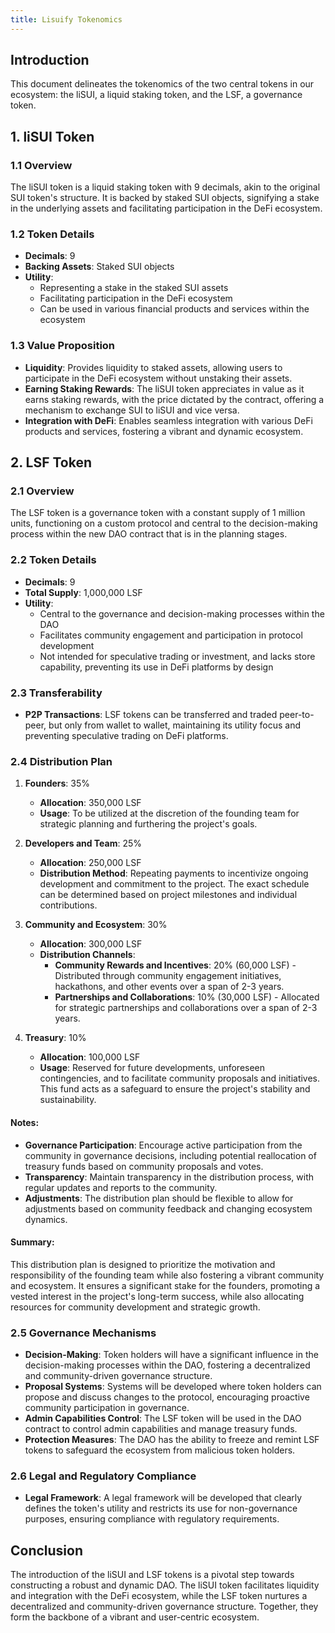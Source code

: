 ```yaml
---
title: Lisuify Tokenomics
---
```


## Introduction

This document delineates the tokenomics of the two central tokens in our ecosystem: the liSUI, a liquid staking token, and the LSF, a governance token.

## 1. liSUI Token

### 1.1 Overview

The liSUI token is a liquid staking token with 9 decimals, akin to the original SUI token's structure. It is backed by staked SUI objects, signifying a stake in the underlying assets and facilitating participation in the DeFi ecosystem.

### 1.2 Token Details

- **Decimals**: 9
- **Backing Assets**: Staked SUI objects
- **Utility**: 
  - Representing a stake in the staked SUI assets
  - Facilitating participation in the DeFi ecosystem
  - Can be used in various financial products and services within the ecosystem

### 1.3 Value Proposition

- **Liquidity**: Provides liquidity to staked assets, allowing users to participate in the DeFi ecosystem without unstaking their assets.
- **Earning Staking Rewards**: The liSUI token appreciates in value as it earns staking rewards, with the price dictated by the contract, offering a mechanism to exchange SUI to liSUI and vice versa.
- **Integration with DeFi**: Enables seamless integration with various DeFi products and services, fostering a vibrant and dynamic ecosystem.

## 2. LSF Token

### 2.1 Overview

The LSF token is a governance token with a constant supply of 1 million units, functioning on a custom protocol and central to the decision-making process within the new DAO contract that is in the planning stages.

### 2.2 Token Details

- **Decimals**: 9
- **Total Supply**: 1,000,000 LSF
- **Utility**: 
  - Central to the governance and decision-making processes within the DAO
  - Facilitates community engagement and participation in protocol development
  - Not intended for speculative trading or investment, and lacks store capability, preventing its use in DeFi platforms by design

### 2.3 Transferability

- **P2P Transactions**: LSF tokens can be transferred and traded peer-to-peer, but only from wallet to wallet, maintaining its utility focus and preventing speculative trading on DeFi platforms.

### 2.4 Distribution Plan

1. **Founders**: 35%
   - **Allocation**: 350,000 LSF
   - **Usage**: To be utilized at the discretion of the founding team for strategic planning and furthering the project's goals.

2. **Developers and Team**: 25%
   - **Allocation**: 250,000 LSF
   - **Distribution Method**: Repeating payments to incentivize ongoing development and commitment to the project. The exact schedule can be determined based on project milestones and individual contributions.

3. **Community and Ecosystem**: 30%
   - **Allocation**: 300,000 LSF
   - **Distribution Channels**:
     - **Community Rewards and Incentives**: 20% (60,000 LSF) - Distributed through community engagement initiatives, hackathons, and other events over a span of 2-3 years.
     - **Partnerships and Collaborations**: 10% (30,000 LSF) - Allocated for strategic partnerships and collaborations over a span of 2-3 years.

4. **Treasury**: 10%
   - **Allocation**: 100,000 LSF
   - **Usage**: Reserved for future developments, unforeseen contingencies, and to facilitate community proposals and initiatives. This fund acts as a safeguard to ensure the project's stability and sustainability.

#### Notes:

- **Governance Participation**: Encourage active participation from the community in governance decisions, including potential reallocation of treasury funds based on community proposals and votes.
- **Transparency**: Maintain transparency in the distribution process, with regular updates and reports to the community.
- **Adjustments**: The distribution plan should be flexible to allow for adjustments based on community feedback and changing ecosystem dynamics.

#### Summary:

This distribution plan is designed to prioritize the motivation and responsibility of the founding team while also fostering a vibrant community and ecosystem. It ensures a significant stake for the founders, promoting a vested interest in the project's long-term success, while also allocating resources for community development and strategic growth.

### 2.5 Governance Mechanisms

- **Decision-Making**: Token holders will have a significant influence in the decision-making processes within the DAO, fostering a decentralized and community-driven governance structure.
- **Proposal Systems**: Systems will be developed where token holders can propose and discuss changes to the protocol, encouraging proactive community participation in governance.
- **Admin Capabilities Control**: The LSF token will be used in the DAO contract to control admin capabilities and manage treasury funds.
- **Protection Measures**: The DAO has the ability to freeze and remint LSF tokens to safeguard the ecosystem from malicious token holders.

### 2.6 Legal and Regulatory Compliance

- **Legal Framework**: A legal framework will be developed that clearly defines the token's utility and restricts its use for non-governance purposes, ensuring compliance with regulatory requirements.

## Conclusion

The introduction of the liSUI and LSF tokens is a pivotal step towards constructing a robust and dynamic DAO. The liSUI token facilitates liquidity and integration with the DeFi ecosystem, while the LSF token nurtures a decentralized and community-driven governance structure. Together, they form the backbone of a vibrant and user-centric ecosystem.
